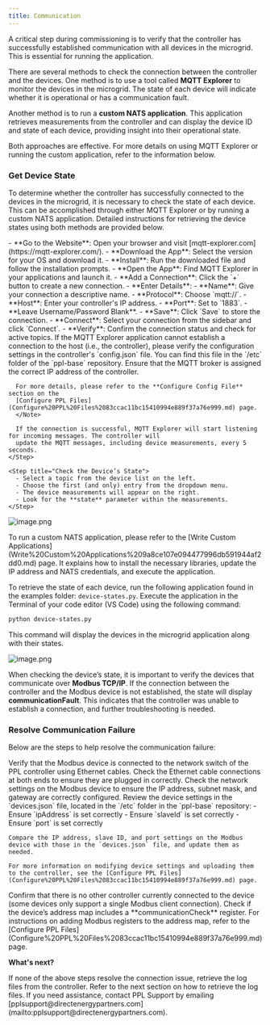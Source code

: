 ```yaml
---
title: Communication
---
```


A critical step during commissioning is to verify that the controller has successfully established communication with 
all devices in the microgrid. This is essential for running the application.

There are several methods to check the connection between the controller and the devices. One method is to use a tool called 
**MQTT Explorer** to monitor the devices in the microgrid. The state of each device will indicate whether it is operational 
or has a communication fault. 

Another method is to run a **custom NATS application**. This application retrieves measurements from the controller and can 
display the device ID and state of each device, providing insight into their operational state.

Both approaches are effective. For more details on using MQTT Explorer or running the custom application, refer to the 
information below.

### Get Device State

To determine whether the controller has successfully connected to the devices in the microgrid, it is necessary to check 
the state of each device. This can be accomplished through either MQTT Explorer or by running a custom NATS application. 
Detailed instructions for retrieving the device states using both methods are provided below.

<Expandable title="MQTT Explorer">
  <Steps>
    <Step title="Download and Install MQTT Explorer">
      - **Go to the Website**: Open your browser and visit [mqtt-explorer.com](https://mqtt-explorer.com/).
      - **Download the App**: Select the version for your OS and download it.
      - **Install**: Run the downloaded file and follow the installation prompts.
    </Step>
    <Step title="Launch MQTT Explorer">
      - **Open the App**: Find MQTT Explorer in your applications and launch it.
    </Step>
    <Step title="Create a New MQTT Connection">
      - **Add a Connection**: Click the `+` button to create a new connection.
      - **Enter Details**:
        - **Name**: Give your connection a descriptive name.
        - **Protocol**: Choose `mqtt://`.
        - **Host**: Enter your controller's IP address.
        - **Port**: Set to `1883`.
        - **Leave Username/Password Blank**.
        - **Save**: Click `Save` to store the connection.
    </Step>
    <Step title="Connect to the Broker">
      - **Connect**: Select your connection from the sidebar and click `Connect`.
      - **Verify**: Confirm the connection status and check for active topics.
      <Note>
      If the MQTT Explorer application cannot establish a connection to the host (i.e., the controller), please verify the 
      configuration settings in the controller's `config.json` file. You can find this file in the `/etc` folder of the 
      `ppl-base` repository. Ensure that the MQTT broker is assigned the correct IP address of the controller.

      For more details, please refer to the **Configure Config File** section on the 
      [Configure PPL Files](Configure%20PPL%20Files%2083ccac11bc15410994e889f37a76e999.md) page.
      </Note>

      If the connection is successful, MQTT Explorer will start listening for incoming messages. The controller will 
      update the MQTT messages, including device measurements, every 5 seconds.
    </Step>

    <Step title="Check the Device’s State">
      - Select a topic from the device list on the left.
      - Choose the first (and only) entry from the dropdown menu.
      - The device measurements will appear on the right.
      - Look for the **state** parameter within the measurements.
    </Step>
  </Steps>

  ![image.png](Commission%20and%20Troubleshoot%206eca19e4112349c894b5bf8364287595/image.png)
</Expandable>

<Expandable title="Custom NATS Application">
  To run a custom NATS application, please refer to the [Write Custom Applications](Write%20Custom%20Applications%209a8ce107e094477996db591944af2dd0.md) page. 
  It explains how to install the necessary libraries, update the IP address and NATS credentials, and execute the application.

  To retrieve the state of each device, run the following application found in the examples folder: `device-states.py`. 
  Execute the application in the Terminal of your code editor (VS Code) using the following command:

  ```bash
  python device-states.py
  ```

  This command will display the devices in the microgrid application along with their states.

  ![image.png](Commission%20and%20Troubleshoot%206eca19e4112349c894b5bf8364287595/image%201.png)
</Expandable>

When checking the device’s state, it is important to verify the devices that communicate over **Modbus TCP/IP**. 
If the connection between the controller and the Modbus device is not established, the state will display **communicationFault**. 
This indicates that the controller was unable to establish a connection, and further troubleshooting is needed.

### Resolve Communication Failure

Below are the steps to help resolve the communication failure:

<Steps>
  <Step title="Ensure the Modbus device is powered on">
  </Step>

  <Step title="Verify the Modbus device is connected to the network switch">
  Verify that the Modbus device is connected to the network switch of the PPL controller using Ethernet cables. 
  Check the Ethernet cable connections at both ends to ensure they are plugged in correctly.
  </Step>

  <Step title="Check the network settings on the Modbus device">
  Check the network settings on the Modbus device to ensure the IP address, subnet mask, and gateway are correctly configured.
  </Step>

  <Step title="Review the device settings in the devices.json file">
  Review the device settings in the `devices.json` file, located in the `/etc` folder in the `ppl-base` repository:
    - Ensure `ipAddress` is set correctly
    - Ensure `slaveId` is set correctly
    - Ensure `port` is set correctly
      
    Compare the IP address, slave ID, and port settings on the Modbus device with those in the `devices.json` file, and update them as needed.
      
    For more information on modifying device settings and uploading them to the controller, see the [Configure PPL Files](Configure%20PPL%20Files%2083ccac11bc15410994e889f37a76e999.md) page.
  </Step>

  <Step title="Confirm only one controller is connected to the Modbus device">
  Confirm that there is no other controller currently connected to the device (some devices only support a single Modbus client connection).
  </Step>

  <Step title="Check if the device’s address map includes a communicationCheck register">
  Check if the device’s address map includes a **communicationCheck** register. For instructions on adding Modbus registers 
  to the address map, refer to the [Configure PPL Files](Configure%20PPL%20Files%2083ccac11bc15410994e889f37a76e999.md) page.
  </Step>
</Steps>

**What's next?**

<Note>
  If none of the above steps resolve the connection issue, retrieve the log files from the controller. 
  Refer to the next section on how to retrieve the log files. If you need assistance, contact PPL Support by 
  emailing [pplsupport@directenergypartners.com](mailto:pplsupport@directenergypartners.com).
</Note>
